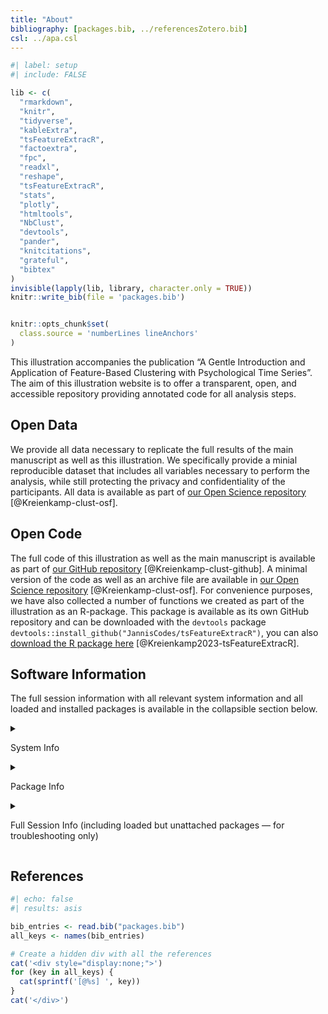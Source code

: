 ```yaml
---
title: "About"
bibliography: [packages.bib, ../referencesZotero.bib]
csl: ../apa.csl
---
```


```r
#| label: setup
#| include: FALSE

lib <- c(
  "rmarkdown",
  "knitr",
  "tidyverse",
  "kableExtra",
  "tsFeatureExtracR",
  "factoextra",
  "fpc",
  "readxl",
  "reshape",
  "tsFeatureExtracR",
  "stats",
  "plotly",
  "htmltools",
  "NbClust",
  "devtools",
  "pander",
  "knitcitations",
  "grateful",
  "bibtex"
)
invisible(lapply(lib, library, character.only = TRUE))
knitr::write_bib(file = 'packages.bib')


knitr::opts_chunk$set(
  class.source = 'numberLines lineAnchors'
)

```

This illustration accompanies the publication "A Gentle Introduction and Application of Feature-Based Clustering with Psychological Time Series". The aim of this illustration website is to offer a transparent, open, and accessible repository providing annotated code for all analysis steps.

## Open Data

We provide all data necessary to replicate the full results of the main manuscript as well as this illustration. We specifically provide a minial reproducible dataset that includes all variables necessary to perform the analysis, while still protecting the privacy and confidentiality of the participants. All data is available as part of [our Open Science repository](https://doi.org/10.17605/OSF.IO/J8DZV) [@Kreienkamp-clust-osf].

## Open Code

The full code of this illustration as well as the main manuscript is available as part of [our GitHub repository](https://github.com/JannisCodes/migration-trajectories) [@Kreienkamp-clust-github]. A minimal version of the code as well as an archive file are available in [our Open Science repository](https://doi.org/10.17605/OSF.IO/J8DZV) [@Kreienkamp-clust-osf]. For convenience purposes, we have also collected a number of functions we created as part of the illustration as an R-package. This package is available as its own GitHub repository and can be downloaded with the `devtools` package `devtools::install_github("JannisCodes/tsFeatureExtracR")`, you can also [download the R package here](https://tsfeatureclustr.com/assets/tsFeatureExtracR_0.1.0.tar.gz) [@Kreienkamp2023-tsFeatureExtracR].

## Software Information

The full session information with all relevant system information and all loaded and installed packages is available in the collapsible section below.

<details>

<summary>

System Info

</summary>

\renewcommand{\arraystretch}{0.8}

<!-- decrease line spacing for the table -->

```r
df_session_platform <- devtools::session_info()$platform %>%
  unlist(.) %>%
  as.data.frame(.) %>%
  rownames_to_column(.)

colnames(df_session_platform) <- c("Setting", "Value")

kbl(
  df_session_platform,
  booktabs = T,
  align = "l",
  caption = "R environment session info for reproducibility of results" # complete caption for main document
)
```

\renewcommand{\arraystretch}{1}

<!-- reset row height/line spacing -->

</details>


<details>

<summary>

Package Info

</summary>

\renewcommand{\arraystretch}{0.6}

<!-- decrease line spacing for the table -->

```r
df_session_packages <- devtools::session_info()$packages %>%
  as.data.frame(.) %>%
  filter(attached == TRUE) %>%
  dplyr::select(loadedversion, date, source) %>%
  rownames_to_column()

colnames(df_session_packages) <- c("Package", "Loaded version", "Date", "Source")

kbl(
  df_session_packages,
  booktabs = T,
  align = "l",
  caption = "Package info for reproducibility of results" # complete caption for main document
)
```

\renewcommand{\arraystretch}{1}

<!-- reset row height/line spacing -->

</details>

<details>

<summary>

Full Session Info (including loaded but unattached packages --- for troubleshooting only)

</summary>

`r pander(sessionInfo(), compact = FALSE)`

</details>

## References

```r
#| echo: false
#| results: asis

bib_entries <- read.bib("packages.bib")
all_keys <- names(bib_entries)

# Create a hidden div with all the references
cat('<div style="display:none;">')
for (key in all_keys) {
  cat(sprintf('[@%s] ', key))
}
cat('</div>')
```

::: {#refs}
:::



